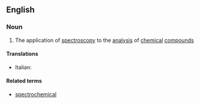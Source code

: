 ==English==

===Noun===
{{wikipedia}}
{{en-noun|-}}

#{{chemistry|physics}} The application of [[spectroscopy]] to the [[analysis]] of [[chemical]] [[compound]]s

====Translations====
{{trans-top}}
* Italian: {{t-|it|spettrochimica}}
{{trans-mid}}

{{trans-bottom}}

====Related terms====
*[[spectrochemical]]